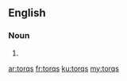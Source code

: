 ==English==

===Noun===
{{head|en}}

# {{plural of|torq}}

[[ar:torqs]]
[[fr:torqs]]
[[ku:torqs]]
[[my:torqs]]